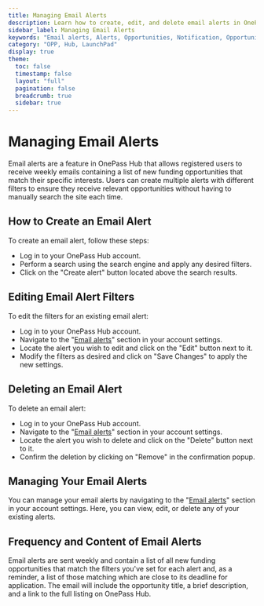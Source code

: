 ```yaml
---
title: Managing Email Alerts
description: Learn how to create, edit, and delete email alerts in OnePass Hub
sidebar_label: Managing Email Alerts
keywords: "Email alerts, Alerts, Opportunities, Notification, Opportunities, OnePass, Hub"
category: "OPP, Hub, LaunchPad"
display: true
theme: 
  toc: false
  timestamp: false
  layout: "full"
  pagination: false
  breadcrumb: true
  sidebar: true
---
```


# Managing Email Alerts

Email alerts are a feature in OnePass Hub that allows registered users to receive weekly emails containing a list of new funding opportunities that match their specific interests. Users can create multiple alerts with different filters to ensure they receive relevant opportunities without having to manually search the site each time.

## How to Create an Email Alert

To create an email alert, follow these steps:

- Log in to your OnePass Hub account.
- Perform a search using the search engine and apply any desired filters.
- Click on the "Create alert" button located above the search results.

## Editing Email Alert Filters

To edit the filters for an existing email alert:

- Log in to your OnePass Hub account.
- Navigate to the "[Email alerts](https://getonepass.eu/account/alerts)" section in your account settings.
- Locate the alert you wish to edit and click on the "Edit" button next to it.
- Modify the filters as desired and click on "Save Changes" to apply the new settings.

## Deleting an Email Alert

To delete an email alert:

- Log in to your OnePass Hub account.
- Navigate to the "[Email alerts](https://getonepass.eu/account/alerts)" section in your account settings.
- Locate the alert you wish to delete and click on the "Delete" button next to it.
- Confirm the deletion by clicking on "Remove" in the confirmation popup.

## Managing Your Email Alerts

You can manage your email alerts by navigating to the "[Email alerts](https://getonepass.eu/account/alerts)" section in your account settings. Here, you can view, edit, or delete any of your existing alerts.

## Frequency and Content of Email Alerts

Email alerts are sent weekly and contain a list of all new funding opportunities that match the filters you've set for each alert and, as a reminder, a list of those matching which are close to its deadline for application. The email will include the opportunity title, a brief description, and a link to the full listing on OnePass Hub.

